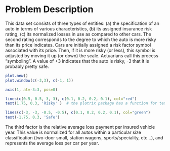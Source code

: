 # Problem Description

This data set consists of three types of entities: (a) the 
specification of an auto in terms of various characteristics, (b) 
its assigned insurance risk rating, (c) its normalized losses in use 
as compared to other cars.  The second rating corresponds to the 
degree to which the auto is more risky than its price indicates. 
Cars are initially assigned a risk factor symbol associated with its 
price.   Then, if it is more risky (or less), this symbol is 
adjusted by moving it up (or down) the scale.  Actuarians call this 
process "symboling".  A value of +3 indicates that the auto is 
risky, -3 that it is probably pretty safe.  

```r
plot.new()
plot.window(c(-3,3), c(-1, 1))

axis(1, at=-3:3, pos=0)

lines(c(0.5, 0.5, 3, 3), c(0.1, 0.2, 0.2, 0.1), col="red")
text(1.75, 0.3, 'Risky' )  # the plotrix package has a function for text in a box 

lines(c(-3, -3, -0.5, -0.5), c(0.1, 0.2, 0.2, 0.1), col="green")
text(-1.75, 0.3, 'Safe')
```

The third factor is the relative average loss payment per insured 
vehicle year.  This value is normalized for all autos within a 
particular size classification (two-door small, station wagons, 
sports/speciality, etc...), and represents the average loss per car 
per year.
